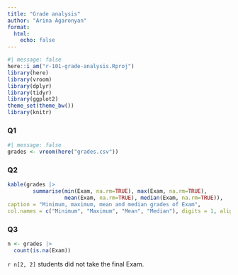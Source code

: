```yaml
---
title: "Grade analysis"
author: "Arina Agaronyan"
format: 
  html: 
    echo: false 
---
```


```r
#| message: false
here::i_am("r-101-grade-analysis.Rproj")
library(here)
library(vroom)
library(dplyr)
library(tidyr)
library(ggplot2)
theme_set(theme_bw())
library(knitr)
```

### Q1
```r
#| message: false
grades <- vroom(here("grades.csv"))
```

### Q2
```r
kable(grades |>
        summarise(min(Exam, na.rm=TRUE), max(Exam, na.rm=TRUE), 
                  mean(Exam, na.rm=TRUE), median(Exam, na.rm=TRUE)),
caption = "Minimum, maximum, mean and median grades of Exam", 
col.names = c("Minimum", "Maximum", "Mean", "Median"), digits = 1, align = "cccc")
```

### Q3
```r
n <- grades |>
  count(is.na(Exam))
```
`r n[2, 2]` students did not take the final Exam.





